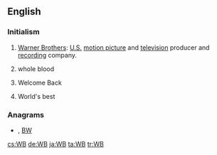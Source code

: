 ==English==

===Initialism===
{{rfc-header|Initialism}}
{{head|en|initialism}}

# [[wikipedia:Warner Brothers|Warner Brothers]]: [[United States|U.S.]] [[motion picture]] and [[television]] producer and [[recording]] company.
# {{label|en|medicine}} whole blood
# {{label|en|Internet slang}} Welcome Back
# {{label|en|sports}} World's best

===Anagrams===
* {{l|en|b/w}} , [[BW#English|BW]]

[[cs:WB]]
[[de:WB]]
[[ja:WB]]
[[ta:WB]]
[[tr:WB]]